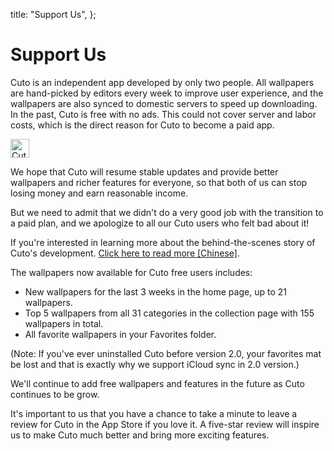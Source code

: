   title: "Support Us",
};

# Support Us

Cuto is an independent app developed by only two people. All wallpapers are hand-picked by editors every week to improve user experience, and the wallpapers are also synced to domestic servers to speed up downloading. In the past, Cuto is free with no ads. This could not cover server and labor costs, which is the direct reason for Cuto to become a paid app.

<a href="/">
  <img
    src="/assets/banner.webp"
    alt="Cuto Banner"
    width="auto"
    height="30"
    layout="responsive"
    objectfit="contain"
  />
</a>

We hope that Cuto will resume stable updates and provide better wallpapers and richer
features for everyone, so that both of us can stop losing money and earn reasonable
income.

But we need to admit that we didn't do a very good job with the transition to a paid plan, and we apologize to all our Cuto users who felt bad about it!

If you're interested in learning more about the behind-the-scenes story of Cuto's development. [Click here to read more [Chinese]](https://www.icodesign.me/posts/cuto2-story/).

The wallpapers now available for Cuto free users includes:

- New wallpapers for the last 3 weeks in the home page, up to 21 wallpapers.
- Top 5 wallpapers from all 31 categories in the collection page with 155 wallpapers in total.
- All favorite wallpapers in your Favorites folder.

(Note: If you've ever uninstalled Cuto before version 2.0, your favorites mat be lost and that is exactly why we support iCloud sync in 2.0 version.)

We'll continue to add free wallpapers and features in the future as Cuto continues to be grow.

It's important to us that you have a chance to take a minute to leave a review for Cuto in the App Store if you love it. A five-star review will inspire us to make Cuto much better and bring more exciting features.
